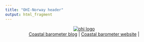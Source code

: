 ```yaml
---
title: "OHI-Norway header"
output: html_fragment
---
```

<p align = "center">
[![ohi logo](norway.png)](http://ohi-science.org)
<br>
[Coastal barometer blog](https://kystbarometeret.com) |
[Coastal barometer website](https://kystbarometeret2021.vercel.app) |
</p>







